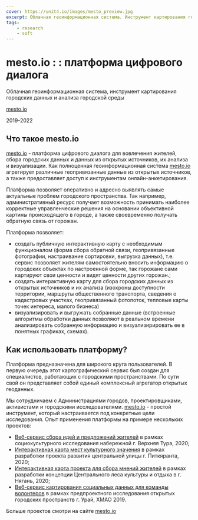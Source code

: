 ```yaml
---
cover: https://unit4.io/images/mesto_preview.jpg
excerpt: Облачная геоинформационная система. Инструмент картирования городских данных и анализа городской среды
tags:
    - research
    - soft
---
```


# mesto.io : : платформа цифрового диалога

<Flex>
<div>

Облачная геоинформационная система, инструмент картирования городских данных и анализа городской среды
<p style={{flex: '0 1 auto'}}>

[mesto.io](https://mesto.io/)
</p>
</div>

<div>

2019-2022
</div>
</Flex>

## Что такое mesto.io

[mesto.io](https://mesto.io/) - платформа цифрового диалога для вовлечения жителей, сбора городских данных и данных из открытых источников, их анализа и визуализации. Как полноценная геоинформационная система [mesto.io](https://mesto.io/) агрегирует различные геопривязанные данные из открытых источников, а также предоставляет доступ к инструментам онлайн-анкетирования.

Платформа позволяет оперативно и адресно выявлять самые актуальные проблем городского пространства. Так например, административный ресурс получает возможность принимать наиболее корректные управленческие решения на основании объективной картины происходящего в городе, а также своевременно получать обратную связь от горожан.

Платформа позволяет: 

- создать публичную интерактивную карту с необходимым функционалом (форма сбора обратной связи, геопривязанные фотографии, настраивание сортировки, выгрузка данных), т.е. сервис позволяет жителям самостоятельно вносить информацию о городских объектах по настроенной форме, так горожане сами картируют свои ценности и видят ценности других горожан.; 
- создать интерактивную карту для сбора городских данных из открытых источников и их анализа (изохроны доступности территории, маршруты общественного транспорта, сведения о кадастровых участках, геопривязанный фотопоток, тепловые карты точек интереса, малого бизнеса)
- визуализировать и выгружать собранные данные (встроенные алгоритмы обработки данных позволяют в реальном времени анализировать собранную информацию и визуализирировать ее в понятных графиках, схемах).   

## Как использовать платформу?

Платформа предназначена для широкого круга пользователей. В первую очередь этот картографический сервис был создан для специалистов, работающих с городскими пространствами. По сути свой он представляет собой единый комплексный агрегатор открытых геоданных. 

Мы сотрудничаем с Администрациями городов, проектировщиками, активистами и городскими исследователями. [mesto.io](https://mesto.io/) - простой инструмент, который настраивается под конкретные цели исследования. Опыт применения платформы на примере нескольких проектов: 

- [Веб-сервис сбора идей и предложений жителей](https://mesto.io/A4XNPDSKXZJ7N4CR) в рамках социокультурного исследования набережной г. Верхняя Тура, 2020; 
- [Интерактивная карта мест культурного значения](https://mesto.io/ID0OT642D8TRHKGP) в рамках разработки проекта развития центральной улицы г. Питкяранта, 2020;
- [Интерактивная карта проекта для сбора мнений жителей](https://mesto.io/nyagan) в рамках разработки концепции Центрального леса культуры и отдыха в г. Нягань, 2020;
- [Веб-сервис картирования социальных данных для команды волонтеров](https://uray.unit4.io/map) в рамках предпроектного исследования открытых городских пространств г. Урай, ХМАО 2019.

Больше проектов смотри на сайте [mesto.io](https://mesto.io/)